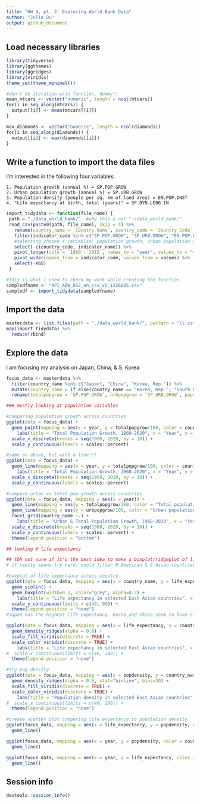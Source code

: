 ```yaml
---
title: "HW 4, pt. 2: Exploring World Bank Data"
author: "Julia Du"
output: github_document
---
```


## Load necessary libraries

```r
library(tidyverse)
library(ggthemes)
library(ggridges)
library(viridis)
theme_set(theme_minimal())

#don't do iteration w/in function, dummy!!
mean_mtcars <- vector("numeric", length = ncol(mtcars))
for(i in seq_along(mtcars)) {
  output[[i]] <- mean(mtcars[[i]])
}

max_diamonds <- vector("numeric", length = ncol(diamonds))
for(i in seq_along(diamonds)) {
  output[[i]] <- max(diamonds[[i]])
}
```

## Write a function to import the data files

  I'm interested in the following four variables: 
    
    1. Population growth (annual %) = SP.POP.GROW
    2. Urban population growth (annual %) = SP.URB.GROW
    3. Population density (people per sq. km of land area) = EN.POP.DNST
    4. "Life expectancy at birth, total (years)" = SP.DYN.LE00.IN

```r
import_tidydata <- function(file_name) {
 path = "./data_world_bank/"  #why this & not "~/data_world_bank/"
 read_csv(paste0(path, file_name), skip = 4) %>%
   rename(country_name = `Country Name`, country_code = `Country Code`, indicator_name = `Indicator Name`, indicator_code = `Indicator Code`) %>%
   filter(indicator_code %in% c("SP.POP.GROW", "SP.URB.GROW", "EN.POP.DNST", "SP.DYN.LE00.IN")) %>%
   #selecting chosen 4 variables: population growth, urban population growth, population density, & life expectancy at birth. doing it here & not in final select of function so that function runs faster
   select(-c(country_code, indicator_name)) %>%
   pivot_longer(cols = `1960`:`2019`, names_to = "year", values_to = "values") %>%
   pivot_wider(names_from = indicator_code, values_from = values) %>%
   select(-X65)
 }

#This is what I used to check my work while creating the function.
sampledfname <- "API_ABW_DS2_en_csv_v2_1226885.csv"
sampledf <- import_tidydata(sampledfname)
```

## Import the data

```r
masterdata <- list.files(path = "./data_world_bank/", pattern = "\\.csv$") %>% #could also write "*.csv"
map(import_tidydata) %>%
  reduce(rbind)
```

## Explore the data
I am focusing my analysis on Japan, China, & S. Korea.
```r
focus_data <- masterdata %>%
  filter(country_name %in% c("Japan", "China", "Korea, Rep.")) %>%
  mutate(country_name = if_else(country_name == "Korea, Rep.", "South Korea", country_name)) %>%
  rename(totalpopgrow = `SP.POP.GROW`, urbpopgrow = `SP.URB.GROW`, popdensity = `EN.POP.DNST`, life_expectancy = `SP.DYN.LE00.IN`)

### mostly looking at population variables

#comparing population growth across countries
ggplot(data = focus_data) +
  geom_point(mapping = aes(x = year, y = totalpopgrow/100, color = country_name, group = 1)) +
    labs(title = "Total Population Growth, 1960-2020", x = "Year", y = "Percent of total annual population growth", caption = "Source: The World Bank", color = "Country") +
  scale_x_discrete(breaks = seq(1960, 2020, by = 10)) +
  scale_y_continuous(labels = scales::percent)

#same as above, but with a line!!!
ggplot(data = focus_data) +
  geom_line(mapping = aes(x = year, y = totalpopgrow/100, color = country_name, group = country_name)) + 
    labs(title = "Total Population Growth, 1960-2020", x = "Year", y = "Percent of total annual population growth", caption = "Source: The World Bank", color = "Country") +
  scale_x_discrete(breaks = seq(1960, 2020, by = 10)) +
  scale_y_continuous(labels = scales::percent)

#compare urban vs total pop growth across countries
ggplot(data = focus_data, mapping = aes(x = year)) +
  geom_line(mapping = aes(y = totalpopgrow/100, color = "Total population growth"), group = 1) +
  geom_line(mapping = aes(y = urbpopgrow/100, color = "Urban population growth"), group = 1) +
  facet_grid(country_name ~.) +
    labs(title = "Urban & Total Population Growth, 1960-2020", x = "Year", y = "Percent of annual population growth", caption = "Source: The World Bank", color = "Legend") +
  scale_x_discrete(breaks = seq(1960, 2020, by = 10)) +
  scale_y_continuous(labels = scales::percent) +
  theme(legend.position = "bottom")
```

```r
## looking @ life expectancy

## tbh not sure if it's the best idea to make a boxplot/ridgeplot of life expectancy & pop density cuz it's ordered by time
# if really wanna try hard: could filter N American & E Asian countries. mutate var to indicate which region they belong to. then compare their life expectancies/pop densities (& don't think i'd use yr as a factor there)

#boxplot of life expectancy across country
ggplot(data = focus_data, mapping = aes(x = country_name, y = life_expectancy, fill = country_name)) +
  geom_violin() +
  geom_boxplot(width=0.1, color="grey", alpha=0.2) +
    labs(title = "Life expectancy in selected East Asian countries", x = "", y = "Life expectancy at birth (yrs)", caption = "Source: The World Bank", fill = "Country") +
  scale_y_continuous(limits = c(40, 90)) +
  theme(legend.position = "none")
#Japan has the highest life expectancy. Korea and China seem to have similar median life expectancies, but China is much more left skewed. 

ggplot(data = focus_data, mapping = aes(x = life_expectancy, y = country_name, fill = country_name)) +
  geom_density_ridges(alpha = 0.6) +
  scale_fill_viridis(discrete = TRUE) +
  scale_color_viridis(discrete = TRUE) +
    labs(title = "Life expectancy in selected East Asian countries", x = "Life expectancy at birth (yrs)", y = "", caption = "Source: The World Bank", fill = "Country") +
#  scale_x_continuous(limits = c(40, 100)) +
  theme(legend.position = "none")

#try pop density
ggplot(data = focus_data, mapping = aes(x = popdensity, y = country_name, fill = country_name)) +
  geom_density_ridges(alpha = 0.6, stat="binline", bins=20) +
  scale_fill_viridis(discrete = TRUE) +
  scale_color_viridis(discrete = TRUE) +
    labs(title = "Population density in selected East Asian countries", x = "Population density", y = "", caption = "Source: The World Bank", fill = "Country") +
#  scale_x_continuous(limits = c(40, 100)) +
  theme(legend.position = "none")

#create scatter plot comparing life expectancy to population density
ggplot(focus_data, mapping = aes(x = life_expectancy, y = popdensity, color = country_name)) +
  geom_line() 

ggplot(focus_data, mapping = aes(x = year, y = popdensity, color = country_name, group = country_name)) +
  geom_line() 

ggplot(focus_data, mapping = aes(x = year, y = life_expectancy, color = country_name, group = country_name)) +
  geom_line() 

```

## Session info

```r
devtools::session_info()
```


